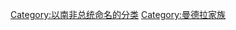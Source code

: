{{catmore}}
{{Commons cat|Nelson Mandela}}
[[Category:以南非总统命名的分类|Category:以南非总统命名的分类]]
[[Category:曼德拉家族|Category:曼德拉家族]]